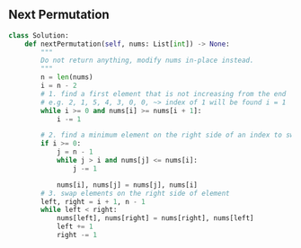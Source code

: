 ## Next Permutation

<div className="bg-violet-500 rounded p-2">

```python
class Solution:
    def nextPermutation(self, nums: List[int]) -> None:
        """
        Do not return anything, modify nums in-place instead.
        """
        n = len(nums)
        i = n - 2
        # 1. find a first element that is not increasing from the end
        # e.g. 2, 1, 5, 4, 3, 0, 0, ~> index of 1 will be found i = 1
        while i >= 0 and nums[i] >= nums[i + 1]:
            i -= 1

        # 2. find a minimum element on the right side of an index to swap elements
        if i >= 0:
            j = n - 1
            while j > i and nums[j] <= nums[i]:
                j -= 1

            nums[i], nums[j] = nums[j], nums[i]
        # 3. swap elements on the right side of element
        left, right = i + 1, n - 1
        while left < right:
            nums[left], nums[right] = nums[right], nums[left]
            left += 1
            right -= 1
```

</div>

